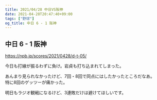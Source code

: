 ```yaml
---
title: 2021/04/28 中日VS阪神
date: 2021-04-28T20:47:40+09:00
tags: ["野球"]
og_title: 中日 6 - 1 阪神
---
```


## 中日 6 - 1 阪神

https://npb.jp/scores/2021/0428/d-t-05/


今日も打線が振るわずに負け。岩貞も打ち込まれてしまった。

あんまり見られなかったけど、7回・8回で同点にはしたかったところだなあ。特に8回のゲッツーが痛かった。

明日もラジオ観戦になるけど、3連敗だけは避けてほしいです。